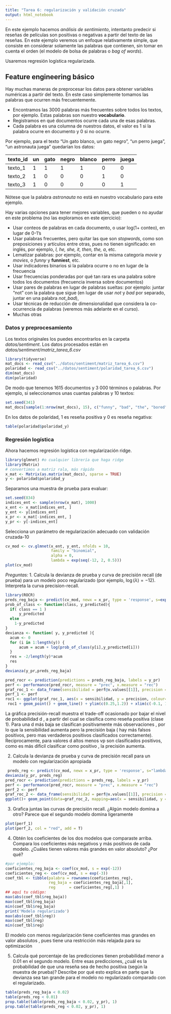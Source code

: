 ```yaml
---
title: "Tarea 6: regularización y validación cruzada"
output: html_notebook
---
```


En este ejemplo hacemos *análisis de sentimiento*, intentanto
predecir si reseñas de películas son positivas o negativas
a partir del texto de las reseñas. En este ejemplo
veremos un enfoque relativamente simple, que consiste en
considerar solamente las palabras que contienen, sin tomar en
cuenta el orden (el modelo de bolsa de palabras o *bag of words*).

Usaremos regresión logística regularizada.

## Feature engineering básico 

Hay muchas maneras de preprocesar los datos para obtener
variables numéricas a partir del texto. En este caso simplemente
tomamos las palabras que ocurren más frecuentemente. 

- Encontramos las 3000 palabras más frecuentes sobre todos los textos, por ejemplo. Estas palabras son nuestro **vocabulario**.
- Registramos en qué documentos ocurre cada una de esas palabras.
- Cada palabra es una columna de nuestros datos, el valor es 1 si la palabra
ocurre en documento y 0 si no ocurre.


Por ejemplo, para el texto "Un gato blanco, un gato negro", "un perro juega", "un astronauta juega" quedarían los datos:

|texto_id | un | gato | negro | blanco | perro | juega |
-----|------|-------|--------|-------|-------  | ---- |
| texto_1 | 1  |  1   |   1   |   1    |  0    | 0     |
| texto_2 | 1  |  0   |  0    | 0      |  1    |  0
| texto_3 | 1  |  0   |  0    | 0      |  0    |  1   |

Nótese que la palabra *astronauta* no está en nuestro vocabulario para este ejemplo.


Hay varias opciones para tener mejores variables, que pueden o no ayudar en este
problema (no las exploramos en este ejercicio):

- Usar conteos de palabras en cada documento, o usar log(1+ conteo), en lugar
de 0-1's
- Usar palabras frecuentes, pero quitar las que son *stopwords*,
como son preposiciones y artículos entre otras, pues no tienen significado: en inglés, por ejemplo, *I, he, she, it, then, the, a*, etc.
- Lematizar palabras: por ejemplo, contar en la misma categoría *movie* y *movies*, o
*funny* y **funniest**, etc.
- Usar indicadores binarios si la palabra ocurre o no en lugar de la frecuencia
- Usar frecuencias ponderadas por qué tan rara es una palabra sobre todos los documentos (frecuencia inversa sobre documentos)
- Usar pares de palabras en lugar de palabras sueltas: por ejemplo: juntar "not" con la palabra que sigue (en lugar de usar *not* y *bad* por separado, juntar en una palabra *not_bad*),
- Usar técnicas de reducción de dimensionalidad que considera la co-ocurrencia de palabras (veremos más adelante en el curso).
- Muchas otras

### Datos y preprocesamiento

Los textos originales los puedes encontrarlos en la carpeta *datos/sentiment*. 
Los datos procesados están en *datos/sentiment/matriz_tarea_6.csv*

```r
library(tidyverse)
mat_docs <- read_csv("../datos/sentiment/matriz_tarea_6.csv")
polaridad <- read_csv("../datos/sentiment/polaridad_tarea_6.csv")
dim(mat_docs)
dim(polaridad)
```

De modo que tenemos 1615 documentos y 3
000 términos o palabras. Por ejemplo,
si seleccionamos unas cuantas palabras y 10 textos:

```r
set.seed(341)
mat_docs[sample(1:nrow(mat_docs), 15), c("funny", "bad", "the", "bored")]
```

En los datos de polaridad, 1 es reseña positiva y 0 es reseña negativa:

```r
table(polaridad$polaridad_y)
```


### Regresión logística

Ahora hacemos regresión logística con regularización ridge. 


```r
library(glmnet) #o cualquier librería que haga ridge
library(Matrix)
# convertimos a matriz rala, más rápido
x_mat <- Matrix(as.matrix(mat_docs), sparse = TRUE)
y <- polaridad$polaridad_y
```

Separamos una muestra de prueba para evaluar:

```r
set.seed(834)
indices_ent <- sample(nrow(x_mat), 1000)
x_ent <- x_mat[indices_ent, ]
y_ent <- y[indices_ent]
x_pr <- x_mat[-indices_ent, ]
y_pr <- y[-indices_ent]
```


Selecciona un parámetro de regularización adecuado con validación cruzada-10

```r
cv_mod <- cv.glmnet(x_ent, y_ent, nfolds = 10, 
                    family = "binomial",
                    alpha = 0,
                    lambda = exp(seq(-12, 2, 0.5)))
plot(cv_mod)
```

*Preguntas: *
1. Calcula la devianza de prueba y curva de precisión recall (de prueba) 
para un modelo
poco regularizado (por ejemplo, $\log(\lambda) = -12$). Interpreta 
la curva precision-recall.

```r
library(ROCR)
preds_reg_baja <- predict(cv_mod, newx = x_pr, type = 'response', s=exp(-12) )
prob_of_class <- function(class, y_predicted){
  if( class == 1 )
      y_predicted
  else
    1-y_predicted
}
devianza <- function( y, y_predicted ){
  acum <- 0
  for (i in 1:length(y)) {
      acum = acum + log(prob_of_class(y[i],y_predicted[i]))
  }
  res = -2/length(y)*acum
  res
}
devianza(y_pr,preds_reg_baja)

pred_rocr <- prediction(predictions = preds_reg_baja, labels = y_pr) 
perf <- performance(pred_rocr, measure = "prec", x.measure = "rec") 
graf_roc_1 <- data_frame(sensibilidad = perf@x.values[[1]], precision = perf@y.values[[1]], d = perf@alpha.values[[1]])
perf_1 <- perf
roc1 <- ggplot(graf_roc_1, aes(x = sensibilidad, y = precision, colour=d))
 roc1 + geom_point() + geom_line() + ylim(c(0.25,1.2)) + xlim(c(-0.1, 1.2))
```

La gráfica precisión-recall muestra el trade-off ocasionado por bajar el nivel de probabilidad d , a partir del cual se clasifica como reseña positiva (clase 1). Para una d más baja se clasifican positivamente más observaciones , por lo que la sensibilidad aumenta pero la precisión baja ( hay más falsos positivos, pero mas verdaderos positivos clasificados correctamente). Reciprocamente, para valores d altos menos vp son clasificados positivos, como es más dificil clasificar como positivo , la precisión aumenta.


2. Calcula la devianza de prueba y curva de precisión recall para un modelo
con regularización apropiada

```r
 preds_reg <- predict(cv_mod, newx = x_pr, type = 'response', s="lambda.1se" )
devianza(y_pr, preds_reg)
pred_rocr <- prediction(predictions = preds_reg, labels = y_pr) 
perf <- performance(pred_rocr, measure = "prec", x.measure = "rec") 
perf_2 <- perf
graf_roc_2 <- data_frame(sensibilidad = perf@x.values[[1]], precision = perf@y.values[[1]], d = perf@alpha.values[[1]])
ggplot()+ geom_point(data=graf_roc_2, mapping=aes(x = sensibilidad, y = precision, colour=d)) + geom_point(data = graf_roc_1, mapping = aes(x = sensibilidad, y = precision, colour=d), colour='red')+geom_line() + ylim(c(0.25,1.2)) + xlim(c(-0.1, 1.2))
```

3. Grafica juntas las curvas de precisión recall. ¿Algún modelo domina a otro?
Parece que el segundo modelo domina ligeramente

```r
plot(perf_1)
plot(perf_2, col = "red", add = T)
```


4. Obtén los coeficientes de los dos modelos que comparaste arriba. Compara los
coeficientes más negativos y más positivos de cada modelo. ¿Cuáles tienen
valores más grandes en valor absoluto? ¿Por qué? 

```r
#por ejemplo:
coeficientes_reg_baja <- coef(cv_mod, s = exp(-12)) 
coeficientes_reg <- coef(cv_mod, s = exp(-3)) 
coef_tbl <- tibble(palabra = rownames(coeficientes_reg),
                   reg_baja = coeficientes_reg_baja[,1],
                   reg      = coeficientes_reg[,1] )
## aquí tu código:
max(abs(coef_tbl$reg_baja))
max(coef_tbl$reg_baja)
min(coef_tbl$reg_baja)
print('Modelo regularizado')
max(abs(coef_tbl$reg))
max(coef_tbl$reg)
min(coef_tbl$reg)
```
El modelo con menos regularización tiene coeficientes mas grandes en valor absolutos , pues tiene una restricción más relajada para su optimización


5. Calcula qué porcentaje de las predicciones tienen probabilidad menor
a 0.01 en el segundo modelo. Entre esas predicciones, ¿cuál es la probabilidad
de que una reseña sea de hecho positiva (según la muestra de prueba)? 
Describe por qué esto explica en parte que la
devianza sea tan grande para el modelo 
no regularizado comparado con el regularizado.

```r
table(preds_reg_baja < 0.02)
table(preds_reg < 0.01)
prop.table(table(preds_reg_baja < 0.02, y_pr), 1)
prop.table(table(preds_reg < 0.02, y_pr), 1)
```

